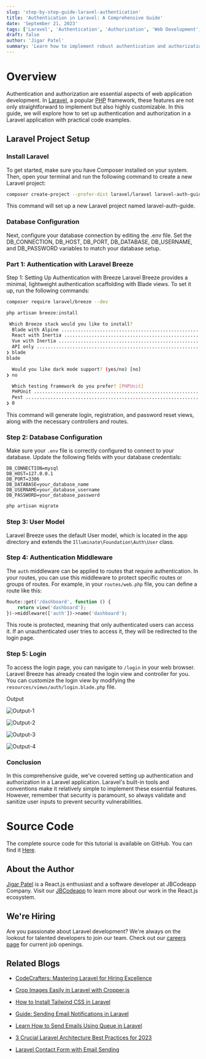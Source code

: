 ```yaml
---
slug: 'step-by-step-guide-laravel-authentication'
title: 'Authentication in Laravel: A Comprehensive Guide'
date: 'September 21, 2023'
tags: ['Laravel', 'Authentication', 'Authorization', 'Web Development', 'PHP']
draft: false
author: 'Jigar Patel'
summary: 'Learn how to implement robust authentication and authorization in a Laravel application with step-by-step code examples. This comprehensive guide covers everything from setting up authentication to defining authorization gates.'
---
```


# Overview

<TOCInline toc={props.toc} exclude="Overview" toHeading={2} defaultimage="" />

Authentication and authorization are essential aspects of web application development. In [Laravel](https://laravel.com/), a popular [PHP](https://www.php.net/) framework, these features are not only straightforward to implement but also highly customizable. In this guide, we will explore how to set up authentication and authorization in a Laravel application with practical code examples.

## Laravel Project Setup

### Install Laravel

To get started, make sure you have Composer installed on your system. Then, open your terminal and run the following command to create a new Laravel project:

```bash
composer create-project --prefer-dist laravel/laravel laravel-auth-guide
```

This command will set up a new Laravel project named laravel-auth-guide.

### Database Configuration

Next, configure your database connection by editing the .env file. Set the DB_CONNECTION, DB_HOST, DB_PORT, DB_DATABASE, DB_USERNAME, and DB_PASSWORD variables to match your database setup.

### Part 1: Authentication with Laravel Breeze

Step 1: Setting Up Authentication with Breeze
Laravel Breeze provides a minimal, lightweight authentication scaffolding with Blade views. To set it up, run the following commands:

```bash
composer require laravel/breeze --dev
```

```bash
php artisan breeze:install
```

```bash
 Which Breeze stack would you like to install?
  Blade with Alpine ..................................................................................................................... blade
  React with Inertia .................................................................................................................... react
  Vue with Inertia ........................................................................................................................ vue
  API only ................................................................................................................................ api
❯ blade
blade

  Would you like dark mode support? (yes/no) [no]
❯ no

  Which testing framework do you prefer? [PHPUnit]
  PHPUnit ................................................................................................................................... 0
  Pest ...................................................................................................................................... 1
❯ 0
```

This command will generate login, registration, and password reset views, along with the necessary controllers and routes.

### Step 2: Database Configuration

Make sure your `.env` file is correctly configured to connect to your database. Update the following fields with your database credentials:

```env
DB_CONNECTION=mysql
DB_HOST=127.0.0.1
DB_PORT=3306
DB_DATABASE=your_database_name
DB_USERNAME=your_database_username
DB_PASSWORD=your_database_password
```

```bash
php artisan migrate
```

### Step 3: User Model

Laravel Breeze uses the default User model, which is located in the app directory and extends the `Illuminate\Foundation\Auth\User` class.

### Step 4: Authentication Middleware

The `auth` middleware can be applied to routes that require authentication. In your routes, you can use this middleware to protect specific routes or groups of routes. For example, in your `routes/web.php` file, you can define a route like this:

```php
Route::get('/dashboard', function () {
    return view('dashboard');
})->middleware(['auth'])->name('dashboard');
```

This route is protected, meaning that only authenticated users can access it. If an unauthenticated user tries to access it, they will be redirected to the login page.

### Step 5: Login

To access the login page, you can navigate to `/login` in your web browser. Laravel Breeze has already created the login view and controller for you. You can customize the login view by modifying the `resources/views/auth/login.blade.php` file.

Output

![Output-1](/static/blog/step-by-step-guide-laravel-authentication/image.png)

![Output-2](/static/blog/step-by-step-guide-laravel-authentication/image-1.png)

![Output-3](/static/blog/step-by-step-guide-laravel-authentication/image-2.png)

![Output-4](/static/blog/step-by-step-guide-laravel-authentication/image-3.png)

### Conclusion

In this comprehensive guide, we've covered setting up authentication and authorization in a Laravel application. Laravel's built-in tools and conventions make it relatively simple to implement these essential features. However, remember that security is paramount, so always validate and sanitize user inputs to prevent security vulnerabilities.

# Source Code

The complete source code for this tutorial is available on GitHub. You can find it [Here](https://github.com/jbcodeapp/Blogs/tree/main/laravel-auth-guide).

## About the Author

[Jigar Patel](https://expertlaravel.com) is a React.js enthusiast and a software developer at JBCodeapp Company. Visit our [JBCodeapp](https://jbcodeapp.com) to learn more about our work in the React.js ecosystem.

## We're Hiring

Are you passionate about Laravel development? We're always on the lookout for talented developers to join our team. Check out our [careers page](https://jbcodeapp.com/career) for current job openings.

## Related Blogs

- [CodeCrafters: Mastering Laravel for Hiring Excellence](codecrafters-mastering-laravel-hiring-excellence)

- [Crop Images Easily in Laravel with Cropper.js](crop-images-easily-in-laravel-with-cropperjs)

- [How to Install Tailwind CSS in Laravel](install-tailwind-css-in-laravel)

- [Guide: Sending Email Notifications in Laravel](guide-sending-email-notifications-in-laravel)

- [Learn How to Send Emails Using Queue in Laravel](laravel-6-queue-for-sending-emails)

- [3 Crucial Laravel Architecture Best Practices for 2023](laravel-architecture-2023)

- [Laravel Contact Form with Email Sending](laravel-contact-form-with-email-sending)
